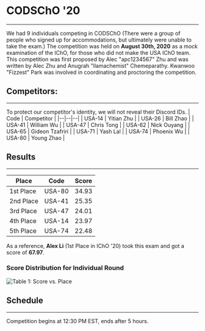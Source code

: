 # CODSChO '20
---
We had 9 individuals competing in CODSChO (There were a group of people who signed up for accommodations, but ultimately were unable to take the exam.) The competition was held on **August 30th, 2020** as a mock examination of the IChO, for those who did not make the USA IChO team. This competition was first proposed by Alec "apc1234567" Zhu and was written by Alec Zhu and Anugrah "llamachemist" Chemeparathy. Kwanwoo "Fizzest" Park was involved in coordinating and proctoring the competition.

## Competitors:
---
To protect our competitor's identity, we will not reveal their Discord IDs.
|  Code  |  Competitor |
|--|--|--|
| USA-14 | Yitian Zhu |
| USA-26 | Bill Zhao |
| USA-41 | William Wu |
| USA-47 | Chris Tong | 
| USA-62 | Nick Ouyang |
| USA-65 | Gideon Tzafriri | 
| USA-71 | Yash Lal |
| USA-74 | Phoenix Wu |
| USA-80 | Young Zhao |

## Results
---
| Place | Code | Score |
|--|--|--|
| 1st Place | USA-80 | 34.93 |
| 2nd Place | USA-41 | 25.35 |
| 3rd Place | USA-47 | 24.01 |
| 4th Place | USA-14 | 23.97 |
| 5th Place | USA-74 | 22.48 |

As a reference, **Alex Li** (1st Place in IChO '20) took this exam and got a score of **67.97**.


### Score Distribution for Individual Round
![Table 1: Score vs. Place](https://i.imgur.com/ufCOlLw.png)

## Schedule
---
Competition begins at 12:30 PM EST, ends after 5 hours.
